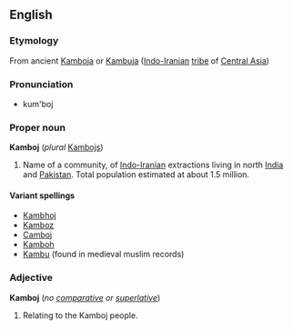 ==English==

===Etymology===
From ancient [[Kamboja]] or [[Kambuja]] ([[Indo-Iranian]] [[tribe]] of [[Central Asia]])

===Pronunciation===
*kum'boj

===Proper noun===
'''Kamboj'''  (''plural''  [[Kambojs]])
# Name of a community, of [[Indo-Iranian]] extractions living in north [[India]] and [[Pakistan]]. Total population estimated at about 1.5 million.

====Variant spellings====
*[[Kambhoj]] 
*[[Kamboz]]
*[[Camboj]]
*[[Kamboh]]
*[[Kambu]] (found in medieval muslim records)

===Adjective===
<!-- this may be another case of a noun used adjectivally. -->
'''Kamboj''' (''no [[comparative]] or [[superlative]]'')
#Relating to the Kamboj people.